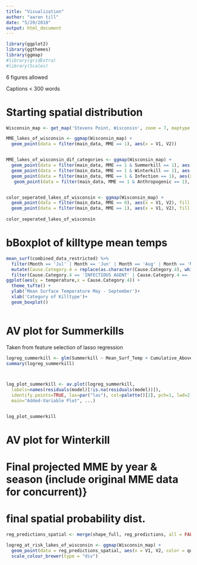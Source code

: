 ```yaml
---
title: "Visualization"
author: "aaron till"
date: "5/29/2018"
output: html_document
---
```


```r
library(ggplot2)
library(ggthemes)
library(ggmap)
#library(gridExtra)
#library(Scales)
```

6 figures allowed

Captions < 300 words


# Starting spatial distribution

```r

Wisconsin_map <- get_map('Stevens Point, Wisconsin', zoom = 7, maptype = 'toner-lite', source = 'stamen')

```

```r




MME_lakes_of_wisconsin <- ggmap(Wisconsin_map) +
  geom_point(data = filter(main_data, MME == 1), aes(x = V1, V2))


MME_lakes_of_wisconsin_dif_categories <- ggmap(Wisconsin_map) +
  geom_point(data = filter(main_data, MME == 1 & Summerkill == 1), aes(x = V1, V2), fill = 'red', shape = 21) +
  geom_point(data = filter(main_data, MME == 1 & Winterkill == 1), aes(x = V1, V2), fill = 'blue', shape = 21) +
  geom_point(data = filter(main_data, MME == 1 & Infection == 1), aes(x = V1, V2), fill = 'green', shape = 21) +
   geom_point(data = filter(main_data, MME == 1 & Anthropogenic == 1), aes(x = V1, V2), fill = 'orange', shape = 21)


color_seperated_lakes_of_wisconsin <- ggmap(Wisconsin_map) +
  geom_point(data = filter(main_data, MME == 0), aes(x = V1, V2), fill = 'blue', shape = 21)+
  geom_point(data = filter(main_data, MME == 1), aes(x = V1, V2), fill = 'red', shape = 21)
  
color_seperated_lakes_of_wisconsin

```


# bBoxplot of killtype mean temps

```r

mean_surf(combined_data_restricted) %>%
  filter(Month == 'Jul' | Month == 'Jun' | Month == 'Aug' | Month == 'May' | Month == 'Sep') %>%
  mutate(Cause.Category.4 = replace(as.character(Cause.Category.4), which(is.na(Cause.Category.4)), 'SUMMERTIME NON-EVENT')) %>%
  filter(Cause.Category.4 == 'INFECTIOUS AGENT' | Cause.Category.4 == 'SUMMERKILL' | Cause.Category.4 == 'SUMMERTIME NON-EVENT' | Cause.Category.4 == 'ANTHROPOGENIC CONDITION') %>%   
ggplot(aes(y = temperature,x = Cause.Category.4)) +
  theme_tufte() +
  ylab('Mean Surface Temperature May - September')+
  xlab('Category of Killtype')+
  geom_boxplot()



```



# AV plot for Summerkills 

Taken from feature selection of lasso regression


```r

logreg_summerkill <- glm(Summerkill ~ Mean_Surf_Temp + Cumulative_Above_0 + V2, family = 'binomial', data= main_data)
summary(logreg_summerkill)



log_plot_summerkill <- av.plot(logreg_summerkill, 
  labels=names(residuals(model)[!is.na(residuals(model))]), 
  identify.points=TRUE, las=par("las"), col=palette()[2], pch=1, lwd=2,
  main="Added-Variable Plot", ...)


log_plot_summerkill      

```




# AV plot for Winterkill






# Final projected MME by year & season (include original MME data for concurrent)}






# final spatial probability dist.

```r


reg_predictions_spatial <- merge(shape_full, reg_predictions, all = FALSE)

logreg_at_risk_lakes_of_wisconsin <- ggmap(Wisconsin_map) + 
  geom_point(data = reg_predictions_spatial, aes(x = V1, V2, color = quantile))+
  scale_colour_brewer(type = "div")


```

